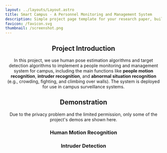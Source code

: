 ```yaml
---
layout: ../layouts/Layout.astro
title: Smart Campus - A Personnel Monitoring and Management System
description: Simple project page template for your research paper, built with Astro and Tailwind CSS
favicon: /favicon.svg
thumbnail: /screenshot.png
---
```







<Header
  title={frontmatter.title}
  authors={[
    {
      name: "Honghao Liao",
      url: "https://github.com/LiaoHonghao",
      institution: "VsisLab, Shandong University",
      mail: "202214818@mail.sdu.edu.cn",
      notes: [],
    },
  ]}
  conference="Project Duration: 2021.09 - present"
  />

## Project Introduction

In this project, we use human pose estimation algorithms and target detection algorithms to implement a people monitoring and management system for campus, including the main functions like **people motion recognition**, **intruder recognition**, and **abnormal situation recognition** (e.g., crowding, fighting, and climbing over walls). The system is deployed for use in campus surveillance systems.

## Demonstration

Due to the privacy problem and the limited permission, only some of the project's demos are shown here.

### **Human Motion Recognition**

<Figure caption="Detecting and recognizing student behavior in lessons.">
  <YouTubeVideo videoId="ZkTuY68T9_c" />
</Figure>

### **Intruder Detection**

<Figure caption="Detecting the presence of intruders in the cordoned-off area.">
  <YouTubeVideo videoId="tOH7tT43lY0" />
</Figure>
